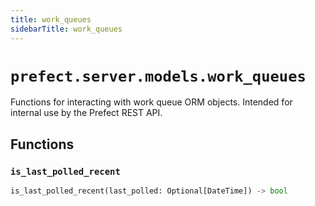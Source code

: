 ```yaml
---
title: work_queues
sidebarTitle: work_queues
---
```


# `prefect.server.models.work_queues`



Functions for interacting with work queue ORM objects.
Intended for internal use by the Prefect REST API.


## Functions

### `is_last_polled_recent` <sup><a href="https://github.com/prefecthq/prefect/blob/main/src/prefect/server/models/work_queues.py#L209" target="_blank"><Icon icon="github" size="14" /></a></sup>

```python
is_last_polled_recent(last_polled: Optional[DateTime]) -> bool
```
